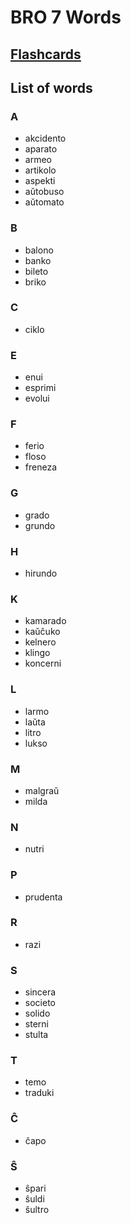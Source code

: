 # BRO 7 Words
## [Flashcards](https://scholarsome.com/study-set/e6ac1fb3-d154-4061-83c7-5b8cadb6854f)

## List of words

### A
- akcidento
- aparato
- armeo
- artikolo
- aspekti
- aŭtobuso
- aŭtomato

### B
- balono
- banko
- bileto
- briko

### C
- ciklo

### E
- enui
- esprimi
- evolui

### F
- ferio
- floso
- freneza

### G
- grado
- grundo

### H
- hirundo

### K
- kamarado
- kaŭĉuko
- kelnero
- klingo
- koncerni

### L
- larmo
- laŭta
- litro
- lukso

### M
- malgraŭ
- milda

### N
- nutri

### P
- prudenta

### R
- razi

### S
- sincera
- societo
- solido
- sterni
- stulta

### T
- temo
- traduki

### Ĉ
- ĉapo

### Ŝ
- ŝpari
- ŝuldi
- ŝultro
